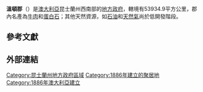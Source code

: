 {{Infobox Australian Place | type = lga
| name     = 溫頓郡
| state    = 昆士蘭州
| image    = Winton LGA Qld.png
| imagesize= 180
| caption  = 溫頓郡於[[昆士蘭州|昆士蘭州]]轄境圖
| pop      = 1,404
| pop_footnotes = （2008年人口調查）<ref>{{cite web|url=http://www.abs.gov.au/ausstats/abs@.nsf/Products/3218.0~2007-08~Main+Features~Queensland?OpenDocument|title=Regional Population Growth, Australia, 2007–08|author=Australian Bureau of Statistics|date=23 April 2009|accessdate=30 September 2009|archive-date=2012-02-04|archive-url=https://www.webcitation.org/65D0vpQ36?url=http://www.abs.gov.au/ausstats/abs@.nsf/Products/3218.0~2007-08~Main+Features~Queensland?OpenDocument|dead-url=no}}</ref>
| area     = 53934.9
| est      = 1886
| seat     = 溫頓
| mayor    = Ed Warren
| region   = 中西
| logo     = 
| logosize = 
| url      = http://www.winton.qld.gov.au/
| stategov = 伊薩山
| fedgov   = 福林
| near-nw  = [[克隆克里郡|克隆克里郡]]、[[麥金利郡|麥金利郡]]
| near-n   = [[里奇蒙郡|里奇蒙郡]]
| near-ne  = [[福林德斯郡|福林德斯郡]]
| near-w   = [[寶利亞郡|寶利亞郡]]
| near-e   = [[巴卡爾丁區|巴卡爾丁區]]
| near-sw  = [[狄亞曼提娜郡|狄亞曼提娜郡]]
| near-s   = [[巴爾庫郡|巴爾庫郡]]
| near-se  = [[朗芮區|朗芮區]]
}}
'''溫頓郡'''（{{lang-en|Shire of Winton}}）是[[澳大利亞|澳大利亞]]昆士蘭州西南部的[[地方政府區域|地方政府]]，轄境有53934.9平方公里，郡內名產為[[牛肉|牛肉]]和[[蛋白石|蛋白石]]；其他天然資源，如[[石油|石油]]和[[天然氣|天然氣]]尚於低開發階段。 

==參考文獻==
{{reflist}}

==外部連結==
{{Local Government Areas of Queensland}}

{{DEFAULTSORT:Winton}}
[[Category:昆士蘭州地方政府區域|Category:昆士蘭州地方政府區域]]
[[Category:1886年建立的聚居地|Category:1886年建立的聚居地]]
[[Category:1886年澳大利亞建立|Category:1886年澳大利亞建立]]

{{Queensland-geo-stub}}